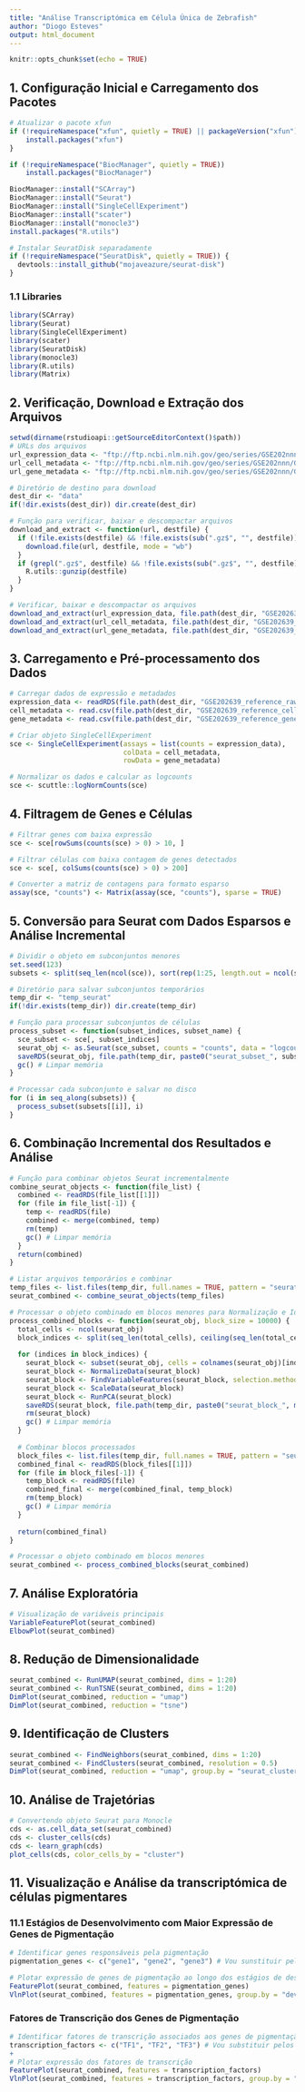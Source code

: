 ---
title: "Análise Transcriptómica em Célula Única de Zebrafish"
author: "Diogo Esteves"
output: html_document
---

```{r setup, include=FALSE}
knitr::opts_chunk$set(echo = TRUE)
```

## 1. Configuração Inicial e Carregamento dos Pacotes

```{r}
# Atualizar o pacote xfun
if (!requireNamespace("xfun", quietly = TRUE) || packageVersion("xfun") < "0.44") {
    install.packages("xfun")
}

if (!requireNamespace("BiocManager", quietly = TRUE))
    install.packages("BiocManager")

BiocManager::install("SCArray")
BiocManager::install("Seurat")
BiocManager::install("SingleCellExperiment")
BiocManager::install("scater")
BiocManager::install("monocle3")
install.packages("R.utils")

# Instalar SeuratDisk separadamente
if (!requireNamespace("SeuratDisk", quietly = TRUE)) {
  devtools::install_github("mojaveazure/seurat-disk")
}
```

### 1.1 Libraries

```{r}
library(SCArray)
library(Seurat)
library(SingleCellExperiment)
library(scater)
library(SeuratDisk)
library(monocle3)
library(R.utils)
library(Matrix)
```

## 2. Verificação, Download e Extração dos Arquivos

```{r}
setwd(dirname(rstudioapi::getSourceEditorContext()$path))
# URLs dos arquivos
url_expression_data <- "ftp://ftp.ncbi.nlm.nih.gov/geo/series/GSE202nnn/GSE202639/suppl/GSE202639_reference_raw_counts.RDS.gz"
url_cell_metadata <- "ftp://ftp.ncbi.nlm.nih.gov/geo/series/GSE202nnn/GSE202639/suppl/GSE202639_reference_cell_metadata.csv.gz"
url_gene_metadata <- "ftp://ftp.ncbi.nlm.nih.gov/geo/series/GSE202nnn/GSE202639/suppl/GSE202639_reference_gene_metadata.csv.gz"

# Diretório de destino para download
dest_dir <- "data"
if(!dir.exists(dest_dir)) dir.create(dest_dir)

# Função para verificar, baixar e descompactar arquivos
download_and_extract <- function(url, destfile) {
  if (!file.exists(destfile) && !file.exists(sub(".gz$", "", destfile))) {
    download.file(url, destfile, mode = "wb")
  }
  if (grepl(".gz$", destfile) && !file.exists(sub(".gz$", "", destfile))) {
    R.utils::gunzip(destfile)
  }
}

# Verificar, baixar e descompactar os arquivos
download_and_extract(url_expression_data, file.path(dest_dir, "GSE202639_reference_raw_counts.RDS.gz"))
download_and_extract(url_cell_metadata, file.path(dest_dir, "GSE202639_reference_cell_metadata.csv.gz"))
download_and_extract(url_gene_metadata, file.path(dest_dir, "GSE202639_reference_gene_metadata.csv.gz"))

```

## 3. Carregamento e Pré-processamento dos Dados

```{r}
# Carregar dados de expressão e metadados
expression_data <- readRDS(file.path(dest_dir, "GSE202639_reference_raw_counts.RDS"))
cell_metadata <- read.csv(file.path(dest_dir, "GSE202639_reference_cell_metadata.csv"))
gene_metadata <- read.csv(file.path(dest_dir, "GSE202639_reference_gene_metadata.csv"))

# Criar objeto SingleCellExperiment
sce <- SingleCellExperiment(assays = list(counts = expression_data),
                            colData = cell_metadata,
                            rowData = gene_metadata)

# Normalizar os dados e calcular as logcounts
sce <- scuttle::logNormCounts(sce)

```

## 4. Filtragem de Genes e Células

```{r}
# Filtrar genes com baixa expressão
sce <- sce[rowSums(counts(sce) > 0) > 10, ]

# Filtrar células com baixa contagem de genes detectados
sce <- sce[, colSums(counts(sce) > 0) > 200]

# Converter a matriz de contagens para formato esparso
assay(sce, "counts") <- Matrix(assay(sce, "counts"), sparse = TRUE)

```

## 5. Conversão para Seurat com Dados Esparsos e Análise Incremental

```{r}
# Dividir o objeto em subconjuntos menores
set.seed(123)
subsets <- split(seq_len(ncol(sce)), sort(rep(1:25, length.out = ncol(sce)))) # Dividindo em 25 partes para reduzir o tamanho do subconjunto

# Diretório para salvar subconjuntos temporários
temp_dir <- "temp_seurat"
if(!dir.exists(temp_dir)) dir.create(temp_dir)

# Função para processar subconjuntos de células
process_subset <- function(subset_indices, subset_name) {
  sce_subset <- sce[, subset_indices]
  seurat_obj <- as.Seurat(sce_subset, counts = "counts", data = "logcounts")
  saveRDS(seurat_obj, file.path(temp_dir, paste0("seurat_subset_", subset_name, ".rds")))
  gc() # Limpar memória
}

# Processar cada subconjunto e salvar no disco
for (i in seq_along(subsets)) {
  process_subset(subsets[[i]], i)
}

```

## 6. Combinação Incremental dos Resultados e Análise

```{r}
# Função para combinar objetos Seurat incrementalmente
combine_seurat_objects <- function(file_list) {
  combined <- readRDS(file_list[[1]])
  for (file in file_list[-1]) {
    temp <- readRDS(file)
    combined <- merge(combined, temp)
    rm(temp)
    gc() # Limpar memória
  }
  return(combined)
}

# Listar arquivos temporários e combinar
temp_files <- list.files(temp_dir, full.names = TRUE, pattern = "seurat_subset_.*\\.rds$")
seurat_combined <- combine_seurat_objects(temp_files)

# Processar o objeto combinado em blocos menores para Normalização e Identificação de Variáveis Principais
process_combined_blocks <- function(seurat_obj, block_size = 10000) {
  total_cells <- ncol(seurat_obj)
  block_indices <- split(seq_len(total_cells), ceiling(seq_len(total_cells) / block_size))
  
  for (indices in block_indices) {
    seurat_block <- subset(seurat_obj, cells = colnames(seurat_obj)[indices])
    seurat_block <- NormalizeData(seurat_block)
    seurat_block <- FindVariableFeatures(seurat_block, selection.method = "vst", nfeatures = 2000)
    seurat_block <- ScaleData(seurat_block)
    seurat_block <- RunPCA(seurat_block)
    saveRDS(seurat_block, file.path(temp_dir, paste0("seurat_block_", min(indices), "_", max(indices), ".rds")))
    rm(seurat_block)
    gc() # Limpar memória
  }
  
  # Combinar blocos processados
  block_files <- list.files(temp_dir, full.names = TRUE, pattern = "seurat_block_.*\\.rds$")
  combined_final <- readRDS(block_files[[1]])
  for (file in block_files[-1]) {
    temp_block <- readRDS(file)
    combined_final <- merge(combined_final, temp_block)
    rm(temp_block)
    gc() # Limpar memória
  }
  
  return(combined_final)
}

# Processar o objeto combinado em blocos menores
seurat_combined <- process_combined_blocks(seurat_combined)

```

## 7. Análise Exploratória

```{r}
# Visualização de variáveis principais
VariableFeaturePlot(seurat_combined)
ElbowPlot(seurat_combined)

```

## 8. Redução de Dimensionalidade

```{r}
seurat_combined <- RunUMAP(seurat_combined, dims = 1:20)
seurat_combined <- RunTSNE(seurat_combined, dims = 1:20)
DimPlot(seurat_combined, reduction = "umap")
DimPlot(seurat_combined, reduction = "tsne")

```

## 9. Identificação de Clusters

```{r}
seurat_combined <- FindNeighbors(seurat_combined, dims = 1:20)
seurat_combined <- FindClusters(seurat_combined, resolution = 0.5)
DimPlot(seurat_combined, reduction = "umap", group.by = "seurat_clusters")
```

## 10. Análise de Trajetórias

```{r}
# Convertendo objeto Seurat para Monocle
cds <- as.cell_data_set(seurat_combined)
cds <- cluster_cells(cds)
cds <- learn_graph(cds)
plot_cells(cds, color_cells_by = "cluster")

```

## 11. Visualização e Análise da transcriptómica de células pigmentares

### 11.1 Estágios de Desenvolvimento com Maior Expressão de Genes de Pigmentação

```{r}
# Identificar genes responsáveis pela pigmentação
pigmentation_genes <- c("gene1", "gene2", "gene3") # Vou sunstituir pelos genes relevantes

# Plotar expressão de genes de pigmentação ao longo dos estágios de desenvolvimento
FeaturePlot(seurat_combined, features = pigmentation_genes)
VlnPlot(seurat_combined, features = pigmentation_genes, group.by = "development_stage")

```

### Fatores de Transcrição dos Genes de Pigmentação

```{r}
# Identificar fatores de transcrição associados aos genes de pigmentação
transcription_factors <- c("TF1", "TF2", "TF3") # Vou substituir pelos fatores relevantes
+
# Plotar expressão dos fatores de transcrição
FeaturePlot(seurat_combined, features = transcription_factors)
VlnPlot(seurat_combined, features = transcription_factors, group.by = "development_stage")

```

```{r}
```

```{r}
```

```{r}
```

```{r}
```

```{r}
```

```{r}
```

```{r}
```

```{r}
```

```{r}
```

```{r}
```

```{r}
```

```{r}
```

```{r}
```


